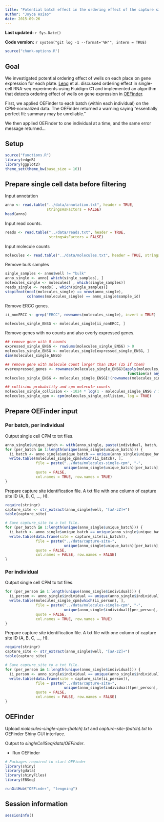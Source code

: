 ```yaml
---
title: "Potential batch effect in the ordering effect of the capture sites"
author: "Joyce Hsiao"
date: 2015-09-26
---
```


**Last updated:** `r Sys.Date()`

**Code version:** `r system("git log -1 --format='%H'", intern = TRUE)`

```r
source("chunk-options.R")
```

## Goal

We investigated potential ordering effect of wells on each place on gene
expression for each plate. [Leng](http://dx.doi.org/10.1038/nmeth.3549) et al. discussed ordering effect in single-cell RNA-seq experiments using Fluidigm C1 and implemented an algorithm that detects ordering effect of wells on gene expression in [OEFinder](http://dx.doi.org/10.1101/025437).

First, we applied OEFinder to each batch (within each individual) on the CPM-normalized data. The OEFinder returned a warning saying "essentially perfect fit: summary may be unreliable."

We then applied OEFinder to one individual at a time, and the same error message returned...




## Setup

```r
source("functions.R")
library(edgeR)
library(ggplot2)
theme_set(theme_bw(base_size = 16))
```



## Prepare single cell data before filtering

Input annotation

```r
anno <- read.table("../data/annotation.txt", header = TRUE,
                   stringsAsFactors = FALSE)
head(anno)
```


Input read counts.

```r
reads <- read.table("../data/reads.txt", header = TRUE,
                    stringsAsFactors = FALSE)
```

Input molecule counts

```r
molecules <- read.table("../data/molecules.txt", header = TRUE, stringsAsFactors = FALSE)
```

Remove bulk samples

```r
single_samples <- anno$well != "bulk"
anno_single <- anno[ which(single_samples), ]
molecules_single <- molecules[ , which(single_samples)]
reads_single <- reads[ , which(single_samples)]
stopifnot(ncol(molecules_single) == nrow(anno_single),
          colnames(molecules_single) == anno_single$sample_id)
```

Remove ERCC genes.

```r
ii_nonERCC <- grep("ERCC", rownames(molecules_single), invert = TRUE)

molecules_single_ENSG <- molecules_single[ii_nonERCC, ]
```


Remove genes with no counts and also overly expressed genes.

```r
## remove gene with 0 counts
expressed_single_ENSG <- rowSums(molecules_single_ENSG) > 0
molecules_single_ENSG <- molecules_single[expressed_single_ENSG, ]
dim(molecules_single_ENSG)

## remove gene with molecule count larger than 1024 (15 if them)
overexpressed_genes <- rownames(molecules_single_ENSG)[apply(molecules_single_ENSG, 1,
                                                        function(x) any(x >= 1024))]
molecules_single_ENSG <- molecules_single_ENSG[!(rownames(molecules_single_ENSG) %in% overexpressed_genes), ]

## collision probability and cpm molecule counts
molecules_single_collision <- -1024 * log(1 - molecules_single_ENSG / 1024)
molecules_single_cpm <- cpm(molecules_single_collision, log = TRUE)
```

## Prepare OEFinder input

### Per batch, per individual

Output single cell CPM to txt files.

```r
anno_single$unique_batch <- with(anno_single, paste(individual, batch, sep = "_"))
for (per_batch in 1:length(unique(anno_single$unique_batch))) {
  ii_batch <- anno_single$unique_batch == unique(anno_single$unique_batch)[per_batch]
  write.table(molecules_single_cpm[which(ii_batch), ], 
              file = paste("../data/molecules-single-cpm", "-", 
                           unique(anno_single$unique_batch)[per_batch], ".txt", sep = ""),
              quote = FALSE,
              col.names = TRUE, row.names = TRUE)
}
```


Prepare capture site identification file. A txt file with one column of capture site ID (A, B, C, ..., H).

```r
require(stringr)
capture_site <- str_extract(anno_single$well, "[aA-zZ]+")
table(capture_site)

# Save capture_site to a txt file.
for (per_batch in 1:length(unique(anno_single$unique_batch))) {
  ii_batch <- anno_single$unique_batch == unique(anno_single$unique_batch)[per_batch]
  write.table(data.frame(site = capture_site[ii_batch]), 
              file = paste("../data/capture-site-",
                           unique(anno_single$unique_batch)[per_batch], ".txt", sep = ""),
              quote = FALSE,
              col.names = FALSE, row.names = FALSE)
}
```



### Per individual

Output single cell CPM to txt files.

```r
for (per_person in 1:length(unique(anno_single$individual))) {
  ii_person <- anno_single$individual == unique(anno_single$individual)[per_person]
  write.table(molecules_single_cpm[which(ii_person), ], 
              file = paste("../data/molecules-single-cpm", "-", 
                           unique(anno_single$individual)[per_person], ".txt", sep = ""),
              quote = FALSE,
              col.names = TRUE, row.names = TRUE)
}
```


Prepare capture site identification file. A txt file with one column of capture site ID (A, B, C, ..., H).

```r
require(stringr)
capture_site <- str_extract(anno_single$well, "[aA-zZ]+")
table(capture_site)

# Save capture_site to a txt file.
for (per_person in 1:length(unique(anno_single$individual))) {
  ii_person <- anno_single$individual == unique(anno_single$individual)[per_person]
  write.table(data.frame(site = capture_site[ii_person]), 
              file = paste("../data/capture-site-",
                           unique(anno_single$individual)[per_person], ".txt", sep = ""),
              quote = FALSE,
              col.names = FALSE, row.names = FALSE)
}
```

## OEFinder

Upload *molecules-single-cpm-(batch).txt* and *capture-site-(batch).txt* to OEFinder Shiny GUI interface.

Output to *singleCellSeq/data/OEFinder*.


* Run OEFinder

```r
# Packages required to start OEFinder
library(shiny)
library(gdata)
library(shinyFiles)
library(EBSeq)

runGitHub("OEFinder", "lengning")
```



## Session information

```r
sessionInfo()
```
